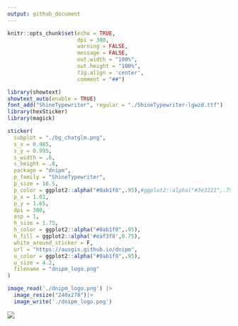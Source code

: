 ```yaml
---
output: github_document
---
```


```r
knitr::opts_chunk$set(echo = TRUE,
                      dpi = 300,
                      warning = FALSE,
                      message = FALSE,
                      out.width = "100%",
                      out.height = "100%",
                      fig.align = 'center',
                      comment = "##")
```

```r
library(showtext)
showtext_auto(enable = TRUE)
font_add("ShineTypewriter", regular = "./ShineTypewriter-lgwzd.ttf")
library(hexSticker)
library(magick)

sticker(
  subplot = "./bg_chatglm.png",
  s_x = 0.985,
  s_y = 0.995,
  s_width = .8,
  s_height = .8,
  package = "dnipm",
  p_family = "ShineTypewriter",
  p_size = 16.5,
  p_color = ggplot2::alpha("#0ab1f0",.95),#ggplot2::alpha("#3e3221",.75),
  p_x = 1.01,
  p_y = 1.65,
  dpi = 300,
  asp = 1,
  h_size = 1.75,
  h_color = ggplot2::alpha("#0ab1f0",.95),
  h_fill = ggplot2::alpha('#eaf3f8',0.75),
  white_around_sticker = F,
  url = "https://ausgis.github.io/dnipm",
  u_color = ggplot2::alpha("#0ab1f0",.95),
  u_size = 4.2,
  filename = "dnipm_logo.png"
)

image_read('./dnipm_logo.png') |> 
  image_resize("240x278")|> 
  image_write('./dnipm_logo.png')
```

![](./dnipm_logo.png)